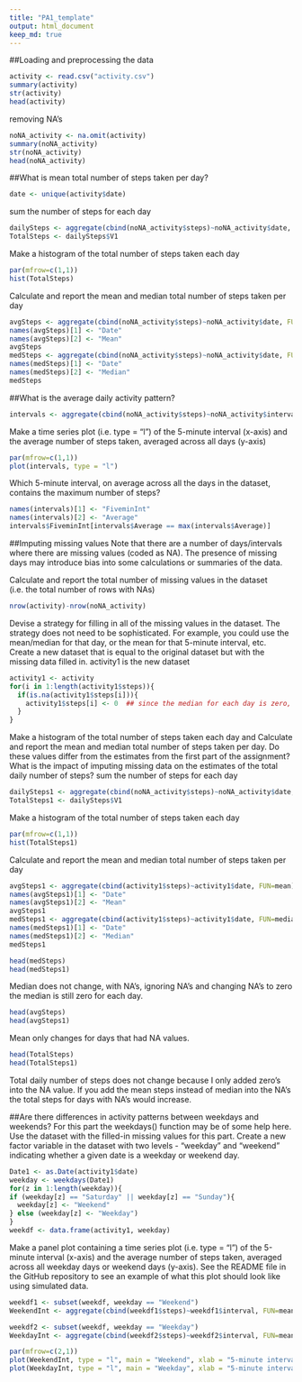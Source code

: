 ```yaml
---
title: "PA1_template"
output: html_document
keep_md: true
---
```


##Loading and preprocessing the data

```r
activity <- read.csv("activity.csv")
summary(activity)
str(activity)
head(activity)
```
removing NA's
```r
noNA_activity <- na.omit(activity)
summary(noNA_activity)
str(noNA_activity)
head(noNA_activity)
```
##What is mean total number of steps taken per day?
```r
date <- unique(activity$date)
```
sum the number of steps for each day
```r
dailySteps <- aggregate(cbind(noNA_activity$steps)~noNA_activity$date, FUN=sum)
TotalSteps <- dailySteps$V1
```
Make a histogram of the total number of steps taken each day
```r
par(mfrow=c(1,1))
hist(TotalSteps)
```
Calculate and report the mean and median total number of steps taken per day
```r
avgSteps <- aggregate(cbind(noNA_activity$steps)~noNA_activity$date, FUN=mean)
names(avgSteps)[1] <- "Date"
names(avgSteps)[2] <- "Mean"
avgSteps
medSteps <- aggregate(cbind(noNA_activity$steps)~noNA_activity$date, FUN=median)
names(medSteps)[1] <- "Date"
names(medSteps)[2] <- "Median"
medSteps
```
##What is the average daily activity pattern?
```r
intervals <- aggregate(cbind(noNA_activity$steps)~noNA_activity$interval, FUN=mean)
```
Make a time series plot (i.e. type = "l") of the 5-minute interval (x-axis) and the average number of steps taken, averaged across all days (y-axis)
```r
par(mfrow=c(1,1))
plot(intervals, type = "l")
```
Which 5-minute interval, on average across all the days in the dataset, contains the maximum number of steps?
```r
names(intervals)[1] <- "FiveminInt"
names(intervals)[2] <- "Average"
intervals$FiveminInt[intervals$Average == max(intervals$Average)]
```
##Imputing missing values
Note that there are a number of days/intervals where there are missing values (coded as NA). The presence of missing days may introduce bias into some calculations or summaries of the data.

Calculate and report the total number of missing values in the dataset (i.e. the total number of rows with NAs)
```r
nrow(activity)-nrow(noNA_activity)
```
Devise a strategy for filling in all of the missing values in the dataset. The strategy does not need to be sophisticated. For example, you could use the mean/median for that day, or the mean for that 5-minute interval, etc.
Create a new dataset that is equal to the original dataset but with the missing data filled in. activity1 is the new dataset
```r
activity1 <- activity
for(i in 1:length(activity1$steps)){
  if(is.na(activity1$steps[i])){
    activity1$steps[i] <- 0  ## since the median for each day is zero, I am assigning 0 to each NA value.
  }
}
```

Make a histogram of the total number of steps taken each day and Calculate and report the mean and median total number of steps taken per day. 
Do these values differ from the estimates from the first part of the assignment? What is the impact of imputing missing data on the estimates of the total daily number of steps?
sum the number of steps for each day
```r
dailySteps1 <- aggregate(cbind(noNA_activity$steps)~noNA_activity$date, FUN=sum)
TotalSteps1 <- dailySteps$V1
```
Make a histogram of the total number of steps taken each day
```r
par(mfrow=c(1,1))
hist(TotalSteps1)
```

Calculate and report the mean and median total number of steps taken per day
```r
avgSteps1 <- aggregate(cbind(activity1$steps)~activity1$date, FUN=mean)
names(avgSteps1)[1] <- "Date"
names(avgSteps1)[2] <- "Mean"
avgSteps1
medSteps1 <- aggregate(cbind(activity1$steps)~activity1$date, FUN=median)
names(medSteps1)[1] <- "Date"
names(medSteps1)[2] <- "Median"
medSteps1

head(medSteps)
head(medSteps1)
```
Median does not change, with NA's, ignoring NA's and changing NA's to zero the median is still zero for each day. 
```r
head(avgSteps)
head(avgSteps1)
```
Mean only changes for days that had NA values. 
```r
head(TotalSteps)
head(TotalSteps1)
```
Total daily number of steps does not change because I only added zero's into the NA value.
If you add the mean steps instead of median into the NA's the total steps for days with NA's would increase. 

##Are there differences in activity patterns between weekdays and weekends?
For this part the weekdays() function may be of some help here. Use the dataset with the filled-in missing values for this part.
Create a new factor variable in the dataset with two levels - "weekday" and "weekend" indicating whether a given date is a weekday or weekend day.
```r
Date1 <- as.Date(activity1$date)
weekday <- weekdays(Date1)
for(z in 1:length(weekday)){
if (weekday[z] == "Saturday" || weekday[z] == "Sunday"){
  weekday[z] <- "Weekend"
} else (weekday[z] <- "Weekday")
}
weekdf <- data.frame(activity1, weekday)
```

Make a panel plot containing a time series plot (i.e. type = "l") of the 5-minute interval (x-axis) and the average number of steps taken, averaged across all weekday days or weekend days (y-axis). 
See the README file in the GitHub repository to see an example of what this plot should look like using simulated data.
```r
weekdf1 <- subset(weekdf, weekday == "Weekend")
WeekendInt <- aggregate(cbind(weekdf1$steps)~weekdf1$interval, FUN=mean)

weekdf2 <- subset(weekdf, weekday == "Weekday")
WeekdayInt <- aggregate(cbind(weekdf2$steps)~weekdf2$interval, FUN=mean)
```
```r
par(mfrow=c(2,1)) 
plot(WeekendInt, type = "l", main = "Weekend", xlab = "5-minute interval", ylab = "avg num of steps")
plot(WeekdayInt, type = "l", main = "Weekday", xlab = "5-minute interval", ylab = "avg num of steps")
```

